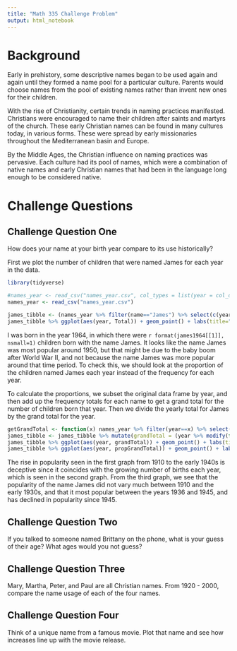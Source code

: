 ```yaml
---
title: "Math 335 Challenge Problem"
output: html_notebook
---
```


# Background

Early in prehistory, some descriptive names began to be used again and again until they formed a name pool for a particular culture. Parents would choose names from the pool of existing names rather than invent new ones for their children.

With the rise of Christianity, certain trends in naming practices manifested. Christians were encouraged to name their children after saints and martyrs of the church. These early Christian names can be found in many cultures today, in various forms. These were spread by early missionaries throughout the Mediterranean basin and Europe.

By the Middle Ages, the Christian influence on naming practices was pervasive. Each culture had its pool of names, which were a combination of native names and early Christian names that had been in the language long enough to be considered native.

# Challenge Questions

## Challenge Question One

How does your name at your birth year compare to its use historically?

First we plot the number of children that were named James for each year in the data.

```r
library(tidyverse)
```
```r
#names_year <- read_csv("names_year.csv", col_types = list(year = col_date()))
names_year <- read_csv("names_year.csv")
```
```r
james_tibble <- (names_year %>% filter(name=="James") %>% select(c(year, Total)))
james_tibble %>% ggplot(aes(year, Total)) + geom_point() + labs(title="Frequency of children named James by year", x="Year", y="Yearly Total") + geom_vline(xintercept=1964, linetype='dashed', color='blue')
```
I was born in the year 1964, in which there were `r format(james1964[[1]], nsmall=1)` children born with the name James. It looks like the name James was most popular around 1950, but that might be due to the baby boom after World War II, and not because the name James was more popular around that time period. To check this, we should look at the proportion of the children named James each year instead of the frequency for each year.

To calculate the proportions, we subset the original data frame by year, and then add up the frequency totals for each name to get a grand total for the number of children born that year.  Then we divide the yearly total for James by the grand total for the year.

```r
getGrandTotal <- function(x) names_year %>% filter(year==x) %>% select(c(Total)) %>% sum()
james_tibble <- james_tibble %>% mutate(grandTotal = (year %>% modify(function(x) getGrandTotal(x))), propGrandTotal = Total/grandTotal)
james_tibble %>% ggplot(aes(year, grandTotal)) + geom_point() + labs(title="Total number of children born each year", x="Year", y="Total born")
james_tibble %>% ggplot(aes(year, propGrandTotal)) + geom_point() + labs(title="Proportion of children named James by year", x="Year", y="Yearly proportion") + geom_vline(xintercept=1964, linetype='dashed', color='blue')
```
The rise in popularity seen in the first graph from 1910 to the early 1940s is deceptive since it coincides with the growing number of births each year, which is seen in the second graph.  From the third graph, we see that the popularity of the name James did not vary much between 1910 and the early 1930s, and that it most popular between the years 1936 and 1945, and has declined in popularity since 1945.

## Challenge Question Two

If you talked to someone named Brittany on the phone, what is your guess of their age? What ages would you not guess?

## Challenge Question Three

Mary, Martha, Peter, and Paul are all Christian names. From 1920 - 2000, compare the name usage of each of the four names.

## Challenge Question Four

Think of a unique name from a famous movie. Plot that name and see how increases line up with the movie release.

